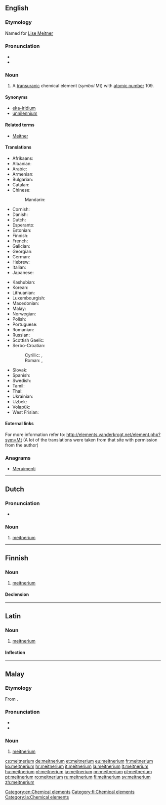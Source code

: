 {{also|Meitnerium}}
==English==
{{wikipedia}}
{{elements|Mt|hassium|Hs|darmstadtium|Ds}}

===Etymology===
Named for [[w:Lise Meitner|Lise Meitner]]

===Pronunciation===
* {{IPA|/maɪtˈnɜriəm/|lang=en}}
* {{audio|en-us-meitnerium.ogg|Audio (US)}}

===Noun===
{{en-noun|-}}

# A [[transuranic]] chemical element (''symbol'' Mt) with [[atomic number]] 109.

====Synonyms====
* [[eka-iridium]] {{qualifier|used before the element was discovered}}
* [[unnilennium]] {{qualifier|used before the element was officially named}}

====Related terms====
* [[w:Lise Meitner|Meitner]]

====Translations====
{{trans-top|chemical element}}
* Afrikaans: {{t|af|meitnerium}}
* Albanian: {{t|sq|majtnerium}}
* Arabic: {{t|ar|ميتنريوم|m|tr=meitníryum|sc=Arab}}
* Armenian: {{t-|hy|մայտներիում|tr=maytnerium}}
* Bulgarian: {{t-|bg|мейтнерий|m|tr=méjtnerij}}
* Catalan: {{t|ca|meitneri}}
* Chinese: 
*: Mandarin: {{t|cmn|䥑|tr=mài}}
* Cornish: {{t|kw|meytneryum}}
* Danish: {{t-|da|meitnerium}}
* Dutch: {{t+|nl|meitnerium|n}}
* Esperanto: {{t-|eo|mejtnerio}}
* Estonian: {{t-|et|meitneerium}}
* Finnish: {{t+|fi|meitnerium}}
* French: {{t+|fr|meitnérium|m}}
* Galician: {{t|gl|meitnerio}}
* Georgian: {{t|ka|მაიტნერიუმი|tr=maitneriumi|sc=Geor}}
* German: {{t+|de|Meitnerium|n}}
* Hebrew: {{t|he|מיטנריום|tr=meitneryum|sc=Hebr}}
* Italian: {{t+|it|meitnerio|m}}
* Japanese: {{t+|ja|マイトネリウム|tr=maitoneriumu}}
{{trans-mid}}
* Kashubian: {{t|csb|meitner}}
* Korean: {{t|ko|마이트너륨|tr=maiteuneoryum|sc=Kore}}
* Lithuanian: {{t|lt|metneris}}
* Luxembourgish: {{t|lb|Meitnerium}}
* Macedonian: {{t|mk|мајтнериум|m|tr=majtnerium|sc=Cyrl}}
* Malay: {{t-|ms|meitnerium}}
* Norwegian: {{t-|no|meitnerium}}
* Polish: {{t+|pl|meitner|m}}
* Portuguese: {{t+|pt|meitnério|m}}
* Romanian: {{t+|ro|meitneriu|n}}
* Russian: {{t+|ru|мейтнерий|m|tr=méjtnerij}}
* Scottish Gaelic: {{t|gd|mèitneiriam}}
* Serbo-Croatian:
*: Cyrillic: {{t|sh|мајтнеријум|m}}, {{t-|sh|меитнериј}}
*: Roman: {{t|sh|majtnerijum}}, {{t-|sh|meitnerij}}
* Slovak: {{t-|sk|meitnerium}}
* Spanish: {{t+|es|meitnerio|m}}
* Swedish: {{t+|sv|meitnerium}}
* Tamil: {{t|ta|மீட்நேரியம்|tr=mīţnēriyam|sc=Taml}}
* Thai: {{t|th|ไมต์นีเรียม|tr=mainīriam|sc=Thai}}
* Ukrainian: {{t|uk|майтнерій|m|tr=májtnerij|sc=Cyrl}}
* Uzbek: {{t-|uz|мейтнерий|tr=meitneriy|sc=Cyrl}}
* Volapük: {{t+|vo|mätnerin}}
* West Frisian: {{t|fy|meitnerium}}
{{trans-bottom}}

====External links====
For more information refer to:
http://elements.vanderkrogt.net/element.php?sym=Mt
(A lot of the translations were taken from that site with permission from the author)

===Anagrams===
* [[Meruimenti#English|Meruimenti]]

[[Category:en:Chemical elements]]

----

==Dutch==
{{wikipedia|lang=nl}}
{{elements|Mt|hassium|Hs|darmstadtium|Ds|lang=nl}}

===Pronunciation===
* {{audio|Nl-meitnerium.ogg|Audio}}

===Noun===
{{nl-noun|n|-|-}}

# [[#English|meitnerium]]

----

==Finnish==
{{wikipedia|lang=fi}}

===Noun===
{{fi-noun}}

# [[#English|meitnerium]]

====Declension====
{{fi-decl-tuoli|meitnerium|nopl=1|i=0}}

[[Category:fi:Chemical elements]]

----

==Latin==
{{wikipedia|lang=la}}

===Noun===
{{la-noun|meitnerium|meitnerii|meitneriī|n|second}}

# [[#English|meitnerium]]

====Inflection====
{{la-decl-2nd-N|meitneri}}

[[Category:la:Chemical elements]]

----

==Malay==
{{wikipedia|lang=ms}}
{{elements|Mt|hassium|Hs|darmstadtium|Ds|lang=ms}}

===Etymology===
From {{etyl|en|ms}} {{term|meitnerium|lang=en}}.

===Pronunciation===
* {{IPA|[meitneriom]|[meitneriəm]|[maitniriəm]|lang=ms}}
* {{rhymes|iom|jom|om|lang=ms}}

===Noun===
{{head|ms|noun}}

# [[#English|meitnerium]] {{gloss|chemical element}}

[[cs:meitnerium]]
[[de:meitnerium]]
[[et:meitnerium]]
[[eu:meitnerium]]
[[fr:meitnerium]]
[[ko:meitnerium]]
[[hr:meitnerium]]
[[it:meitnerium]]
[[la:meitnerium]]
[[lt:meitnerium]]
[[hu:meitnerium]]
[[nl:meitnerium]]
[[ja:meitnerium]]
[[nn:meitnerium]]
[[pl:meitnerium]]
[[pt:meitnerium]]
[[ro:meitnerium]]
[[ru:meitnerium]]
[[fi:meitnerium]]
[[sv:meitnerium]]
[[zh:meitnerium]]